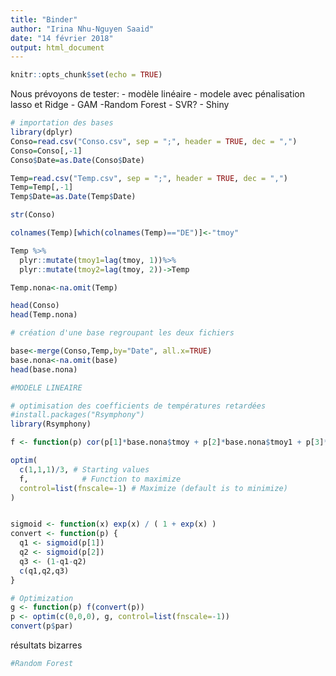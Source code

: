 ```yaml
---
title: "Binder"
author: "Irina Nhu-Nguyen Saaid"
date: "14 février 2018"
output: html_document
---
```


```r
knitr::opts_chunk$set(echo = TRUE)
```

Nous prévoyons de tester:
- modèle linéaire
- modele avec pénalisation lasso et Ridge
- GAM
-Random Forest
- SVR?
- Shiny



```r

# importation des bases
library(dplyr)
Conso=read.csv("Conso.csv", sep = ";", header = TRUE, dec = ",")
Conso=Conso[,-1]
Conso$Date=as.Date(Conso$Date)

Temp=read.csv("Temp.csv", sep = ";", header = TRUE, dec = ",")
Temp=Temp[,-1]
Temp$Date=as.Date(Temp$Date)

str(Conso)

colnames(Temp)[which(colnames(Temp)=="DE")]<-"tmoy"

Temp %>%
  plyr::mutate(tmoy1=lag(tmoy, 1))%>%
  plyr::mutate(tmoy2=lag(tmoy, 2))->Temp

Temp.nona<-na.omit(Temp)

head(Conso)
head(Temp.nona)

# création d'une base regroupant les deux fichiers

base<-merge(Conso,Temp,by="Date", all.x=TRUE)
base.nona<-na.omit(base)
head(base.nona)

```

```r
#MODELE LINEAIRE

```




```r
# optimisation des coefficients de températures retardées
#install.packages("Rsymphony")
library(Rsymphony)

f <- function(p) cor(p[1]*base.nona$tmoy + p[2]*base.nona$tmoy1 + p[3]*base.nona$tmoy2,base.nona$TOTAL )

optim(
  c(1,1,1)/3, # Starting values
  f,            # Function to maximize
  control=list(fnscale=-1) # Maximize (default is to minimize)
)


sigmoid <- function(x) exp(x) / ( 1 + exp(x) )
convert <- function(p) {
  q1 <- sigmoid(p[1])
  q2 <- sigmoid(p[2])
  q3 <- (1-q1-q2)
  c(q1,q2,q3)
}

# Optimization
g <- function(p) f(convert(p))
p <- optim(c(0,0,0), g, control=list(fnscale=-1))
convert(p$par)


```
résultats bizarres


```r
#Random Forest




```

